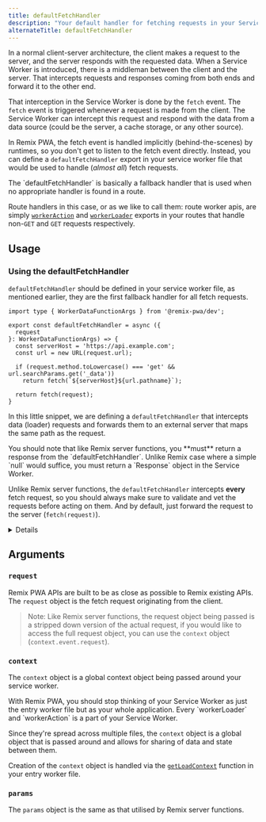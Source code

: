 ```yaml
---
title: defaultFetchHandler
description: "Your default handler for fetching requests in your Service Worker."
alternateTitle: defaultFetchHandler
---
```

In a normal client-server architecture, the client makes a request to the server, and the server responds with the requested data. When a Service Worker is introduced, there is a middleman between the client and the server. That intercepts requests and responses coming from both ends and forward it to the other end.

That interception in the Service Worker is done by the `fetch` event. The `fetch` event is triggered whenever a request is made from the client. The Service Worker can intercept this request and respond with the data from a data source (could be the server, a cache storage, or any other source).

In Remix PWA, the fetch event is handled implicitly (behind-the-scenes) by runtimes, so you don't get to listen to the fetch event directly. Instead, you can define a `defaultFetchHandler` export in your service worker file that would be used to handle (*almost all*) fetch requests.

<Info>
  The `defaultFetchHandler` is basically a fallback handler that is used when no appropriate handler is found in a route.

  Route handlers in this case, or as we like to call them: route worker apis, are simply [`workerAction`](/docs/main/worker-action) and [`workerLoader`](/docs/main/worker-loader) exports in your routes that handle non-`GET` and `GET` requests respectively.
</Info>

## Usage

### Using the defaultFetchHandler

`defaultFetchHandler` should be defined in your service worker file, as mentioned earlier, they are the first fallback handler for all fetch requests.

```tsx {{ filename: 'entry.worker.ts' }}
import type { WorkerDataFunctionArgs } from '@remix-pwa/dev';

export const defaultFetchHandler = async ({
  request
}: WorkerDataFunctionArgs) => {
  const serverHost = 'https://api.example.com';
  const url = new URL(request.url);

  if (request.method.toLowercase() === 'get' && url.searchParams.get('_data'))
    return fetch(`${serverHost}${url.pathname}`);

  return fetch(request);
}
```

In this little snippet, we are defining a `defaultFetchHandler` that intercepts data (loader) requests and forwards them to an external
server that maps the same path as the request.

<Warn>
  You should note that like Remix server functions, you **must** return a response from the `defaultFetchHandler`. Unlike
  Remix case where a simple `null` would suffice, you must return a `Response` object in the Service Worker.

  Unlike Remix server functions, the `defaultFetchHandler` intercepts **every** fetch request, so you should always make sure to validate and vet
  the requests before acting on them. And by default, just forward the request to the server (`fetch(request)`).
</Warn>

<Details title="What happens if I don't provide a default fetch handler?">
  Well, in that case, it depends on the [runtime](/docs/main/runtimes). If you are using `@remix-pwa/worker-runtime`, the underlying behaviour is to just utilise a simple
  `fetch` call to the server. As you can see, this behaviour is heavily dependent on the runtime, so you can customise it to suit your needs.
</Details>

## Arguments

### `request`

Remix PWA APIs are built to be as close as possible to Remix existing APIs. The `request` object is the fetch request originating from
the client.

> Note: Like Remix server functions, the request object being passed is a stripped down version of the actual request, if you would like
> to access the full request object, you can use the `context` object (`context.event.request`).

### `context`

The `context` object is a global context object being passed around your service worker.

<Info>
  With Remix PWA, you should stop thinking of your Service Worker as just the entry worker file but as your whole application. Every `workerLoader`
  and `workerAction` is a part of your Service Worker.
  
  Since they're spread across multiple files, the `context` object is a global object that is passed around and allows for
  sharing of data and state between them.
</Info>

Creation of the `context` object is handled via the [`getLoadContext`](/docs/main/get-load-context) function in your entry worker file.

### `params`

The `params` object is the same as that utilised by Remix server functions.
